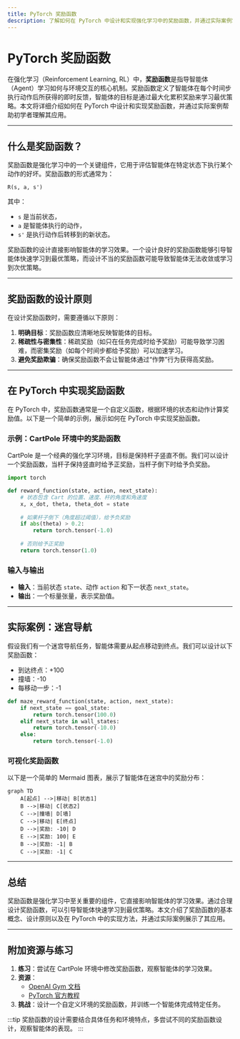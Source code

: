 ```yaml
---
title: PyTorch 奖励函数
description: 了解如何在 PyTorch 中设计和实现强化学习中的奖励函数，并通过实际案例掌握其应用。
---
```


# PyTorch 奖励函数

在强化学习（Reinforcement Learning, RL）中，**奖励函数**是指导智能体（Agent）学习如何与环境交互的核心机制。奖励函数定义了智能体在每个时间步执行动作后所获得的即时反馈，智能体的目标是通过最大化累积奖励来学习最优策略。本文将详细介绍如何在 PyTorch 中设计和实现奖励函数，并通过实际案例帮助初学者理解其应用。

---

## 什么是奖励函数？

奖励函数是强化学习中的一个关键组件，它用于评估智能体在特定状态下执行某个动作的好坏。奖励函数的形式通常为：

```
R(s, a, s')
```

其中：
- `s` 是当前状态，
- `a` 是智能体执行的动作，
- `s'` 是执行动作后转移到的新状态。

奖励函数的设计直接影响智能体的学习效果。一个设计良好的奖励函数能够引导智能体快速学习到最优策略，而设计不当的奖励函数可能导致智能体无法收敛或学习到次优策略。

---

## 奖励函数的设计原则

在设计奖励函数时，需要遵循以下原则：
1. **明确目标**：奖励函数应清晰地反映智能体的目标。
2. **稀疏性与密集性**：稀疏奖励（如只在任务完成时给予奖励）可能导致学习困难，而密集奖励（如每个时间步都给予奖励）可以加速学习。
3. **避免奖励欺骗**：确保奖励函数不会让智能体通过“作弊”行为获得高奖励。

---

## 在 PyTorch 中实现奖励函数

在 PyTorch 中，奖励函数通常是一个自定义函数，根据环境的状态和动作计算奖励值。以下是一个简单的示例，展示如何在 PyTorch 中实现奖励函数。

### 示例：CartPole 环境中的奖励函数

CartPole 是一个经典的强化学习环境，目标是保持杆子竖直不倒。我们可以设计一个奖励函数，当杆子保持竖直时给予正奖励，当杆子倒下时给予负奖励。

```python
import torch

def reward_function(state, action, next_state):
    # 状态包含 Cart 的位置、速度、杆的角度和角速度
    x, x_dot, theta, theta_dot = state
    
    # 如果杆子倒下（角度超过阈值），给予负奖励
    if abs(theta) > 0.2:
        return torch.tensor(-1.0)
    
    # 否则给予正奖励
    return torch.tensor(1.0)
```

### 输入与输出
- **输入**：当前状态 `state`、动作 `action` 和下一状态 `next_state`。
- **输出**：一个标量张量，表示奖励值。

---

## 实际案例：迷宫导航

假设我们有一个迷宫导航任务，智能体需要从起点移动到终点。我们可以设计以下奖励函数：
- 到达终点：+100
- 撞墙：-10
- 每移动一步：-1

```python
def maze_reward_function(state, action, next_state):
    if next_state == goal_state:
        return torch.tensor(100.0)
    elif next_state in wall_states:
        return torch.tensor(-10.0)
    else:
        return torch.tensor(-1.0)
```

### 可视化奖励函数
以下是一个简单的 Mermaid 图表，展示了智能体在迷宫中的奖励分布：

```mermaid
graph TD
    A[起点] -->|移动| B[状态1]
    B -->|移动| C[状态2]
    C -->|撞墙| D[墙]
    C -->|移动| E[终点]
    D -->|奖励: -10| D
    E -->|奖励: 100| E
    B -->|奖励: -1| B
    C -->|奖励: -1| C
```

---

## 总结

奖励函数是强化学习中至关重要的组件，它直接影响智能体的学习效果。通过合理设计奖励函数，可以引导智能体快速学习到最优策略。本文介绍了奖励函数的基本概念、设计原则以及在 PyTorch 中的实现方法，并通过实际案例展示了其应用。

---

## 附加资源与练习

1. **练习**：尝试在 CartPole 环境中修改奖励函数，观察智能体的学习效果。
2. **资源**：
   - [OpenAI Gym 文档](https://www.gymlibrary.dev/)
   - [PyTorch 官方教程](https://pytorch.org/tutorials/)
3. **挑战**：设计一个自定义环境的奖励函数，并训练一个智能体完成特定任务。

:::tip
奖励函数的设计需要结合具体任务和环境特点，多尝试不同的奖励函数设计，观察智能体的表现。
:::